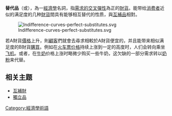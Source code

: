 {{noteTA
|G1=Economics
|T=zh-tw:替代品;zh-hk:代替品;zh-cn:替代品;
|1=zh-tw:互補品;zh-hk:輔助品;zh-cn:互补品;
|2=zh-tw:替代品;zh-hk:代替品;zh-cn:替代品;
|3=zh-tw:獨立品;zh-hk:獨立品;zh-cn:独立品;
|4=zh-tw:財貨;zh-hk:物品;zh-cn:商品;
}}
'''替代品'''（{{lang-en|substitute}}或{{lang|en|competitive demand}}），為一[[經濟學|經濟學]]名詞，指[[需求的交叉彈性|需求的交叉彈性]]為正的[[財貨|財貨]]。能带给[[消费者|消费者]]近似的满足度的几种[[財貨|財貨]]間具有能够相互替代的性质，與[[互補品|互補品]]相對。

{{各地漢字名
|t=1
|名詞=Substitute good
|cn=替代品
|hk=代替品
|tw=替代品
|where=日本、韓國
|other=-{代替財}-<br>({{lang|ja|だいたいざい}}、{{lang|ko|대체재}})
}}

[[File:Indifference-curves-perfect-substitutes.svg|thumb]]

若A財貨[[價格|價格]]上升，則[[顧客|顧客]]們就會去尋求相較於A財貨便宜的，并且能带来相似满足度的B財貨[[購買|購買]]。例如在[[车票|火车票]][[价格|价格]]持续上涨到一定的高度时，人们会转向乘坐[[飞机|飞机]]。或者，在[[牛奶|牛奶]]价格上涨时略微少购买一些牛奶，这欠缺的一部分需求转以[[奶粉|奶粉]]来代替。

== 相关主题 ==
* [[互補財|互補財]]
* [[獨立品|獨立品]]

{{財產種類}}
{{econ-stub}}

[[Category:經濟學術語|Category:經濟學術語]]